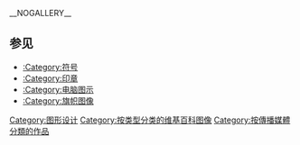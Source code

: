 __NOGALLERY__
{{Commons category|Logos}}
{{Catmore}}
{{CategoryTOC}}
{{细分}}
{{Very large}}

== 参见 ==
* [[:Category:符号|:Category:符号]]
* [[:Category:印章|:Category:印章]]
* [[:Category:电脑图示|:Category:电脑图示]]
* [[:Category:旗帜图像|:Category:旗帜图像]]

[[Category:图形设计|Category:图形设计]]
[[Category:按类型分类的维基百科图像|Category:按类型分类的维基百科图像]]
[[Category:按傳播媒體分類的作品|Category:按傳播媒體分類的作品]]